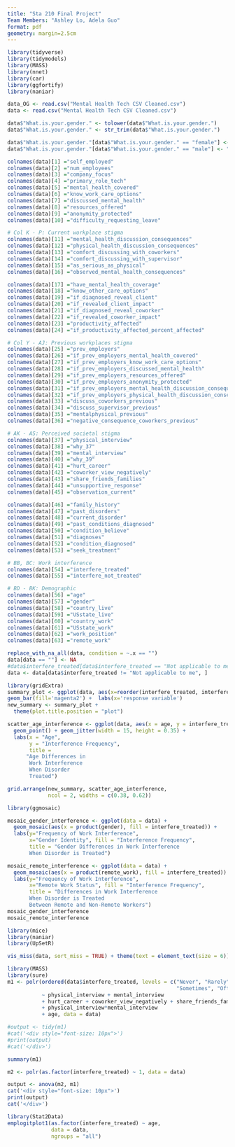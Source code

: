 ```yaml
---
title: "Sta 210 Final Project"
Team Members: "Ashley Lo, Adela Guo"
format: pdf
geometry: margin=2.5cm
---
```


```r
library(tidyverse) 
library(tidymodels)
library(MASS)
library(nnet)
library(car)
library(ggfortify)
library(naniar)

data_OG <- read.csv("Mental Health Tech CSV Cleaned.csv") 
data <- read.csv("Mental Health Tech CSV Cleaned.csv") 

data$"What.is.your.gender." <- tolower(data$"What.is.your.gender.")
data$"What.is.your.gender." <- str_trim(data$"What.is.your.gender.")

data$"What.is.your.gender."[data$"What.is.your.gender." == "female"] <- "f"
data$"What.is.your.gender."[data$"What.is.your.gender." == "male"] <- "m"

colnames(data)[1] ="self_employed"
colnames(data)[2] ="num_employees"
colnames(data)[3] ="company_focus"
colnames(data)[4] ="primary_role_tech"
colnames(data)[5] ="mental_health_covered"
colnames(data)[6] ="know_work_care_options"
colnames(data)[7] ="discussed_mental_health"
colnames(data)[8] ="resources_offered"
colnames(data)[9] ="anonymity_protected"
colnames(data)[10] ="difficulty_requesting_leave"

# Col K - P: Current workplace stigma
colnames(data)[11] ="mental_health_discussion_consequences"
colnames(data)[12] ="physical_health_discussion_consequences"
colnames(data)[13] ="comfort_discussing_with_coworkers"
colnames(data)[14] ="comfort_discussing_with_supervisor"
colnames(data)[15] ="as_serious_as_physical"
colnames(data)[16] ="observed_mental_health_consequences"

colnames(data)[17] ="have_mental_health_coverage"
colnames(data)[18] ="know_other_care_options"
colnames(data)[19] ="if_diagnosed_reveal_client"
colnames(data)[20] ="if_revealed_client_impact"
colnames(data)[21] ="if_diagnosed_reveal_coworker"
colnames(data)[22] ="if_revealed_coworker_impact"
colnames(data)[23] ="productivity_affected"
colnames(data)[24] ="if_productivity_affected_percent_affected"

# Col Y - AJ: Previous workplaces stigma
colnames(data)[25] ="prev_employers"
colnames(data)[26] ="if_prev_employers_mental_health_covered"
colnames(data)[27] ="if_prev_employers_know_work_care_options"
colnames(data)[28] ="if_prev_employers_discussed_mental_health"
colnames(data)[29] ="if_prev_employers_resources_offered"
colnames(data)[30] ="if_prev_employers_anonymity_protected"
colnames(data)[31] ="if_prev_employers_mental_health_discussion_consequences"
colnames(data)[32] ="if_prev_employers_physical_health_discussion_consequences"
colnames(data)[33] ="discuss_coworkers_previous"
colnames(data)[34] ="discuss_supervisor_previous"
colnames(data)[35] ="mentalphysical_previous"
colnames(data)[36] ="negative_consequence_coworkers_previous"

# AK - AS: Perceived societal stigma
colnames(data)[37] ="physical_interview"
colnames(data)[38] ="why_37"
colnames(data)[39] ="mental_interview"
colnames(data)[40] ="why_39"
colnames(data)[41] ="hurt_career"
colnames(data)[42] ="coworker_view_negatively"
colnames(data)[43] ="share_friends_families"
colnames(data)[44] ="unsupportive_response"
colnames(data)[45] ="observation_current"

colnames(data)[46] ="family_history"
colnames(data)[47] ="past_disorders"
colnames(data)[48] ="current_disorder"
colnames(data)[49] ="past_conditions_diagnosed"
colnames(data)[50] ="condition_believe"
colnames(data)[51] ="diagnoses"
colnames(data)[52] ="condition_diagnosed"
colnames(data)[53] ="seek_treatment"

# BB, BC: Work interference
colnames(data)[54] ="interfere_treated"
colnames(data)[55] ="interfere_not_treated"

# BD - BK: Demographic
colnames(data)[56] ="age"
colnames(data)[57] ="gender"
colnames(data)[58] ="country_live"
colnames(data)[59] ="USstate_live"
colnames(data)[60] ="country_work"
colnames(data)[61] ="USstate_work"
colnames(data)[62] ="work_position"
colnames(data)[63] ="remote_work"

replace_with_na_all(data, condition = ~.x == "")
data[data == ""] <- NA
#data$interfere_treated[data$interfere_treated == "Not applicable to me"] <- NA
data <- data[data$interfere_treated != "Not applicable to me", ]

```

```r

library(gridExtra)
summary_plot <- ggplot(data, aes(x=reorder(interfere_treated, interfere_treated, function(x)-length(x)))) +
geom_bar(fill='magenta2') +  labs(x='response variable')
new_summary <- summary_plot + 
  theme(plot.title.position = "plot")

scatter_age_interference <- ggplot(data, aes(x = age, y = interfere_treated)) +
  geom_point() + geom_jitter(width = 15, height = 0.35) +
  labs(x = "Age",
       y = "Interference Frequency",
       title = 
      "Age Differences in 
       Work Interference 
       When Disorder 
       Treated")

grid.arrange(new_summary, scatter_age_interference, 
             ncol = 2, widths = c(0.38, 0.62))

```

```r
library(ggmosaic)

mosaic_gender_interference <- ggplot(data = data) +
  geom_mosaic(aes(x = product(gender), fill = interfere_treated)) +   
  labs(y="Frequency of Work Interference", 
       x="Gender Identity", fill = "Interference Frequency",
       title = "Gender Differences in Work Interference 
       When Disorder is Treated") 

mosaic_remote_interference <- ggplot(data = data) +
  geom_mosaic(aes(x = product(remote_work), fill = interfere_treated)) +   
  labs(y="Frequency of Work Interference", 
       x="Remote Work Status", fill = "Interference Frequency",
       title = "Differences in Work Interference 
       When Disorder is Treated 
       Between Remote and Non-Remote Workers") 
mosaic_gender_interference
mosaic_remote_interference
```



```r
library(mice)
library(naniar)
library(UpSetR)

vis_miss(data, sort_miss = TRUE) + theme(text = element_text(size = 6))
```

```r
library(MASS)
library(sure)
m1 <- polr(ordered(data$interfere_treated, levels = c("Never", "Rarely", 
                                                      "Sometimes", "Often")) 
           ~ physical_interview + mental_interview 
           + hurt_career + coworker_view_negatively + share_friends_families 
           + physical_interview*mental_interview 
           + age, data = data)

#output <- tidy(m1)
#cat('<div style="font-size: 10px">')
#print(output)
#cat('</div>')

summary(m1)

m2 <- polr(as.factor(interfere_treated) ~ 1, data = data)

output <- anova(m2, m1)
cat('<div style="font-size: 10px">')
print(output)
cat('</div>')

```

```r
library(Stat2Data)
emplogitplot1(as.factor(interfere_treated) ~ age,
              data = data,
              ngroups = "all")
```
